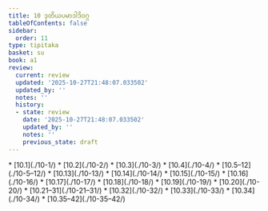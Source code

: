 ```yaml
---
title: 10 ဒုတိယပမာဒါဒိဝဂ္ဂ
tableOfContents: false
sidebar:
  order: 11
type: tipitaka
basket: su
book: a1
review:
  current: review
  updated: '2025-10-27T21:48:07.033502'
  updated_by: ''
  notes: ''
  history:
  - state: review
    date: '2025-10-27T21:48:07.033502'
    updated_by: ''
    notes: ''
    previous_state: draft
---
```



<ReviewStatus review={frontmatter.review} showDetails={true} />

<HypothesisAnnotation frontmatter={frontmatter} />

<DynamicBreadcrumb />



<TableOfContents book="a1" section="10">
* [10.1](./10-1/)
* [10.2](./10-2/)
* [10.3](./10-3/)
* [10.4](./10-4/)
* [10.5–12](./10-5–12/)
* [10.13](./10-13/)
* [10.14](./10-14/)
* [10.15](./10-15/)
* [10.16](./10-16/)
* [10.17](./10-17/)
* [10.18](./10-18/)
* [10.19](./10-19/)
* [10.20](./10-20/)
* [10.21–31](./10-21–31/)
* [10.32](./10-32/)
* [10.33](./10-33/)
* [10.34](./10-34/)
* [10.35–42](./10-35–42/)
</TableOfContents>